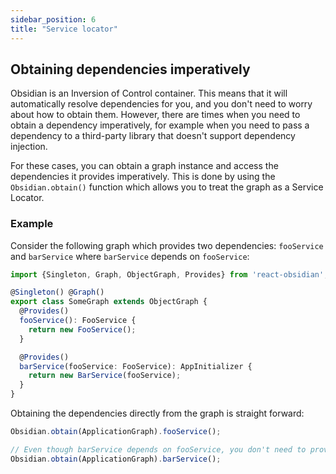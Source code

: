 ```yaml
---
sidebar_position: 6
title: "Service locator"
---
```


## Obtaining dependencies imperatively

Obsidian is an Inversion of Control container. This means that it will automatically resolve dependencies for you, and you don't need to worry about how to obtain them. However, there are times when you need to obtain a dependency imperatively, for example when you need to pass a dependency to a third-party library that doesn't support dependency injection.

For these cases, you can obtain a graph instance and access the dependencies it provides imperatively. This is done by using the `Obsidian.obtain()` function which allows you to treat the graph as a Service Locator.

### Example
Consider the following graph which provides two dependencies: `fooService` and `barService` where `barService` depends on `fooService`:

```ts
import {Singleton, Graph, ObjectGraph, Provides} from 'react-obsidian';

@Singleton() @Graph()
export class SomeGraph extends ObjectGraph {
  @Provides()
  fooService(): FooService {
    return new FooService();
  }

  @Provides()
  barService(fooService: FooService): AppInitializer {
    return new BarService(fooService);
  }
}
```

Obtaining the dependencies directly from the graph is straight forward:
```ts Obtaining a dependency imperatively
Obsidian.obtain(ApplicationGraph).fooService();

// Even though barService depends on fooService, you don't need to provide its dependency
Obsidian.obtain(ApplicationGraph).barService();
```
